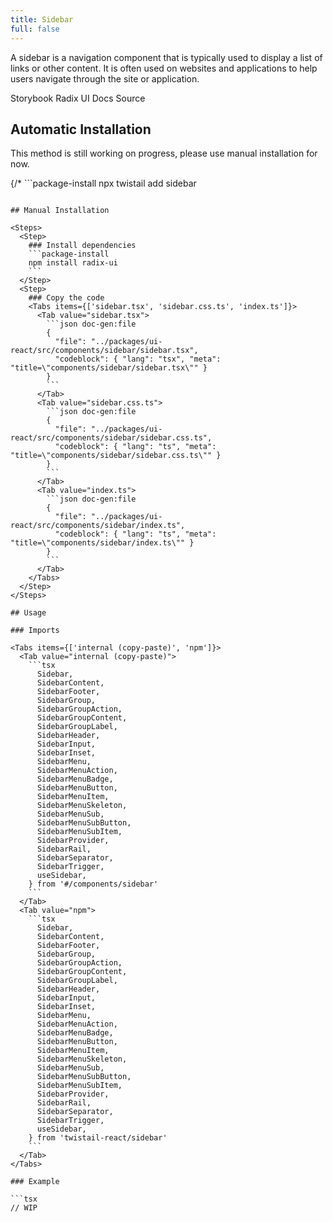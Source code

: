 ```yaml
---
title: Sidebar
full: false
---
```


A sidebar is a navigation component that is typically used to display a list of links or other content.
It is often used on websites and applications to help users navigate through the site or application.

<Badges>
  <BadgeLink href="https://storybook.twistail.com/?path=/docs/layout-components-sidebar--default" external>
    Storybook
  </BadgeLink>
  <BadgeLink href="https://www.radix-ui.com/primitives/docs/utilities/slot" external>
    Radix UI Docs
  </BadgeLink>
  <BadgeLink href="https://github.com/riipandi/twistail/tree/main/packages/ui-react/src/components/sidebar" external>
    Source
  </BadgeLink>
</Badges>

## Automatic Installation

<Callout type='warn'>
  This method is still working on progress, please use manual installation for now.
</Callout>

{/* ```package-install
npx twistail add sidebar
``` */}

## Manual Installation

<Steps>
  <Step>
    ### Install dependencies
    ```package-install
    npm install radix-ui
    ```
  </Step>
  <Step>
    ### Copy the code
    <Tabs items={['sidebar.tsx', 'sidebar.css.ts', 'index.ts']}>
      <Tab value="sidebar.tsx">
        ```json doc-gen:file
        {
          "file": "../packages/ui-react/src/components/sidebar/sidebar.tsx",
          "codeblock": { "lang": "tsx", "meta": "title=\"components/sidebar/sidebar.tsx\"" }
        }
        ```
      </Tab>
      <Tab value="sidebar.css.ts">
        ```json doc-gen:file
        {
          "file": "../packages/ui-react/src/components/sidebar/sidebar.css.ts",
          "codeblock": { "lang": "ts", "meta": "title=\"components/sidebar/sidebar.css.ts\"" }
        }
        ```
      </Tab>
      <Tab value="index.ts">
        ```json doc-gen:file
        {
          "file": "../packages/ui-react/src/components/sidebar/index.ts",
          "codeblock": { "lang": "ts", "meta": "title=\"components/sidebar/index.ts\"" }
        }
        ```
      </Tab>
    </Tabs>
  </Step>
</Steps>

## Usage

### Imports

<Tabs items={['internal (copy-paste)', 'npm']}>
  <Tab value="internal (copy-paste)">
    ```tsx
      Sidebar,
      SidebarContent,
      SidebarFooter,
      SidebarGroup,
      SidebarGroupAction,
      SidebarGroupContent,
      SidebarGroupLabel,
      SidebarHeader,
      SidebarInput,
      SidebarInset,
      SidebarMenu,
      SidebarMenuAction,
      SidebarMenuBadge,
      SidebarMenuButton,
      SidebarMenuItem,
      SidebarMenuSkeleton,
      SidebarMenuSub,
      SidebarMenuSubButton,
      SidebarMenuSubItem,
      SidebarProvider,
      SidebarRail,
      SidebarSeparator,
      SidebarTrigger,
      useSidebar,
    } from '#/components/sidebar'
    ```
  </Tab>
  <Tab value="npm">
    ```tsx
      Sidebar,
      SidebarContent,
      SidebarFooter,
      SidebarGroup,
      SidebarGroupAction,
      SidebarGroupContent,
      SidebarGroupLabel,
      SidebarHeader,
      SidebarInput,
      SidebarInset,
      SidebarMenu,
      SidebarMenuAction,
      SidebarMenuBadge,
      SidebarMenuButton,
      SidebarMenuItem,
      SidebarMenuSkeleton,
      SidebarMenuSub,
      SidebarMenuSubButton,
      SidebarMenuSubItem,
      SidebarProvider,
      SidebarRail,
      SidebarSeparator,
      SidebarTrigger,
      useSidebar,
    } from 'twistail-react/sidebar'
    ```
  </Tab>
</Tabs>

### Example

```tsx
// WIP
```
